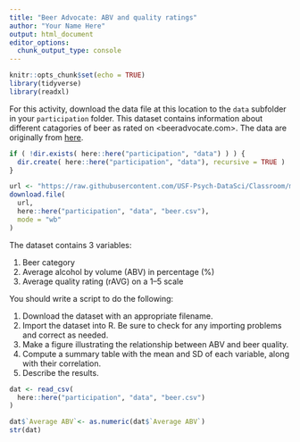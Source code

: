 ```yaml
---
title: "Beer Advocate: ABV and quality ratings"
author: "Your Name Here"
output: html_document
editor_options: 
  chunk_output_type: console
---
```


```r
knitr::opts_chunk$set(echo = TRUE)
library(tidyverse)
library(readxl)
```

For this activity, download the data file at this location to the `data` subfolder in your `participation` folder. 
This dataset contains information about different catagories of beer as rated on <beeradvocate.com>.
The data are originally from [here](http://scottjanish.com/relationship-of-abv-to-beer-scores/).

```r
if ( !dir.exists( here::here("participation", "data") ) ) {
  dir.create( here::here("participation", "data"), recursive = TRUE )
}

url <- "https://raw.githubusercontent.com/USF-Psych-DataSci/Classroom/master/data/beer-advocate.csv"
download.file(
  url, 
  here::here("participation", "data", "beer.csv"), 
  mode = "wb"
)
```


The dataset contains 3 variables:

  1. Beer category
  2. Average alcohol by volume (ABV) in percentage (%)
  3. Average quality rating (rAVG) on a 1–5 scale
  
You should write a script to do the following:

  1. Download the dataset with an appropriate filename.
  2. Import the dataset into R.
     Be sure to check for any importing problems and correct as needed.
  3. Make a figure illustrating the relationship between ABV and beer quality.
  4. Compute a summary table with the mean and SD of each variable, along with their correlation.
  5. Describe the results.
  
```r
dat <- read_csv(
  here::here("participation", "data", "beer.csv")
)

dat$`Average ABV`<- as.numeric(dat$`Average ABV`)
str(dat)
```
